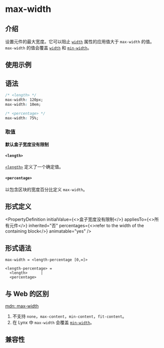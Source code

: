 # max-width

## 介绍

设置元件的最大宽度。它可以阻止 [`width`](./width.mdx) 属性的应用值大于 `max-width` 的值。
`max-width` 的值会覆盖 [`width`](./width.mdx) 和 [`min-width`](./min-width.mdx)。

## 使用示例


<Go
  example="css-api"
  defaultFile="src/max-width/App.tsx"
  img="https://lf-lynx.tiktok-cdns.com/obj/lynx-artifacts-oss-sg/lynx-website/assets/doc/css/max-width.jpg"
  entry="src/max-width"
  defaultEntryFile="dist/max-width.lynx.bundle"
/>

## 语法

```css
/* <length> */
max-width: 120px;
max-width: 10em;

/* <percentage> */
max-width: 75%;
```

### 取值

#### 默认盒子宽度没有限制

#### `<length>`

[`<length>`](api/css/data-type/length.mdx) 定义了一个确定值。

#### `<percentage>`

以包含区块的宽度百分比定义 `max-width`。

## 形式定义


<PropertyDefinition
  initialValue={<>盒子宽度没有限制</>}
  appliesTo={<>所有元件</>}
  inherited="否"
  percentages={<>refer to the width of the containing block</>}
  animatable="yes"
/>

## 形式语法

```
max-width = <length-percentage [0,∞]>

<length-percentage> =
  <length>      |
  <percentage>
```

## 与 Web 的区别

[mdn: max-width](https://developer.mozilla.org/en-US/docs/Web/CSS/max-width)

1. 不支持 `none`，`max-content`，`min-content`，`fit-content`。
2. 在 Lynx 中 `max-width` 会覆盖 [`min-width`](./min-width.mdx)。

## 兼容性


<LegacyCompatTable metadata="css/properties/max-width" />
